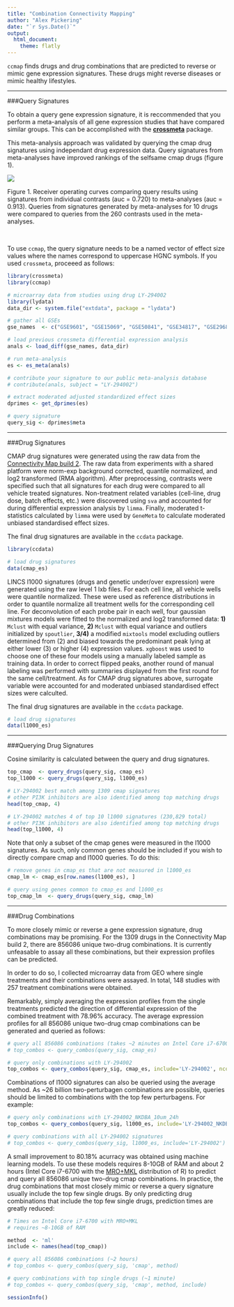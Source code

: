 ```yaml
---
title: "Combination Connectivity Mapping"
author: "Alex Pickering"
date: "`r Sys.Date()`"
output:
  html_document:
    theme: flatly
---
```

<!--
%\VignetteEngine{knitr::rmarkdown}
%\VignetteIndexEntry{ccmap vignette}
-->


`ccmap` finds drugs and drug combinations that are predicted to reverse or
mimic gene expression signatures. These drugs might reverse diseases or mimic 
healthy lifestyles.

-----------------

###Query Signatures

To obtain a query gene expression signature, it is reccommended that you perform a 
meta-analysis of all gene expression studies that have compared similar groups.
This can be accomplished with the [**crossmeta**](https://github.com/alexvpickering/crossmeta) package.

This meta-analysis approach was validated by querying the cmap drug signatures 
using independant drug expression data. Query signatures from meta-analyses have 
improved rankings of the selfsame cmap drugs (figure 1).


![](meta-vs-cons.png)

Figure 1. Receiver operating curves comparing query results using 
signatures from individual contrasts (auc = 0.720) to meta-analyses (auc = 0.913).
Queries from signatures generated by meta-analyses for 10 drugs were compared to
queries from the 260 contrasts used in the meta-analyses.

<br>

To use `ccmap`, the query signature needs to be a named vector of effect size 
values where the names correspond to uppercase HGNC symbols. If you used 
`crossmeta`, proceeed as follows:


```r
library(crossmeta)
library(ccmap)

# microarray data from studies using drug LY-294002
library(lydata)
data_dir <- system.file("extdata", package = "lydata")

# gather all GSEs
gse_names  <- c("GSE9601", "GSE15069", "GSE50841", "GSE34817", "GSE29689")

# load previous crossmeta differential expression analysis
anals <- load_diff(gse_names, data_dir)

# run meta-analysis
es <- es_meta(anals)

# contribute your signature to our public meta-analysis database
# contribute(anals, subject = "LY-294002")

# extract moderated adjusted standardized effect sizes
dprimes <- get_dprimes(es)

# query signature
query_sig <- dprimes$meta
```

-----------------

###Drug Signatures

CMAP drug signatures were generated using the raw data from the [Connectivity Map
build 2](https://www.broadinstitute.org/cmap/). The raw data from experiments with
a shared platform were norm-exp background corrected, quantile normalized, and 
log2 transformed (RMA algorithm). After preprocessing, contrasts were specified
such that all signatures for each drug were compared to all vehicle treated signatures.
Non-treatment related variables (cell-line, drug dose, batch effects, etc.)
were discovered using `sva` and accounted for during differential expression
analysis by `limma`. Finally, moderated t-statistics calculated by `limma` were 
used by `GeneMeta` to calculate moderated unbiased standardised effect sizes.

The final drug signatures are available in the `ccdata` package.

```r
library(ccdata)

# load drug signatures
data(cmap_es)
```

LINCS l1000 signatures (drugs and genetic under/over expression) were generated using the raw level 1 lxb files. For each cell line, all vehicle wells were quantile normalized. These were used as reference distributions in order to quantile normalize all treatment wells for the corresponding cell line. For deconvolution of each probe pair in each well, four gaussian mixtures models were fitted to the normalized and log2 transformed data: **1)** `Mclust` with equal variance, **2)** `Mclust` with equal variance and outliers initialized by `spoutlier`, **3/4)** a modified `mixtools` model excluding outliers determined from (2) and biased towards the predominant peak lying at either lower (3) or higher (4) expression values. `xgboost` was used to choose one of these four models using a manually labeled sample as training data. In order to correct flipped peaks, another round of manual labeling was performed with summaries displayed from the first round for the same cell/treatment. As for CMAP drug signatures above, surrogate variable were accounted for and moderated unbiased standardised effect sizes were calculted.

The final drug signatures are available in the `ccdata` package.

```r
# load drug signatures
data(l1000_es)
```

-----------------

###Querying Drug Signatures

Cosine similarity is calculated between the query and drug signatures.

```r
top_cmap  <- query_drugs(query_sig, cmap_es)
top_l1000 <- query_drugs(query_sig, l1000_es)

# LY-294002 best match among 1309 cmap signatures
# other PI3K inhibitors are also identified among top matching drugs
head(top_cmap, 4)

# LY-294002 matches 4 of top 10 l1000 signatures (230,829 total) 
# other PI3K inhibitors are also identified among top matching drugs
head(top_l1000, 4)
```

Note that only a subset of the cmap genes were measured in the l1000 signatures. As such, only common genes should be included if you wish to directly compare cmap and l1000 queries. To do this:

```r
# remove genes in cmap_es that are not measured in l1000_es
cmap_lm <- cmap_es[row.names(l1000_es), ]

# query using genes common to cmap_es and l1000_es
top_cmap_lm  <- query_drugs(query_sig, cmap_lm)
```

-----------------

###Drug Combinations


To more closely mimic or reverse a gene expression signature, drug combinations
may be promising. For the 1309 drugs in the Connectivity Map build 2, there are 
856086 unique two-drug combinations. It is currently unfeasable to assay all these
combinations, but their expression profiles can be predicted.

In order to do so, I collected microarray data from GEO where single treatments
and their combinations were assayed. In total, 148 studies with 257 treatment 
combinations were obtained.

Remarkably, simply averaging the expression profiles from the single treatments
predicted the direction of differential expression of the combined treatment 
with 78.96% accuracy. The average expression profiles for all 856086 unique 
two-drug cmap combinations can be generated and queried as follows:

```r
# query all 856086 combinations (takes ~2 minutes on Intel Core i7-6700)
# top_combos <- query_combos(query_sig, cmap_es)

# query only combinations with LY-294002
top_combos <- query_combos(query_sig, cmap_es, include='LY-294002', ncores=1)
```

Combinations of l1000 signatures can also be queried using the average method. As ~26 billion two-perturbagen combinations are possible, queries should be limited to combinations with the top few perturbagens. For example:

```r

# query only combinations with LY-294002_NKDBA_10um_24h
top_combos <- query_combos(query_sig, l1000_es, include='LY-294002_NKDBA_10um_24h', ncores=1)

# query combinations with all LY-294002 signatures
# top_combos <- query_combos(query_sig, l1000_es, include='LY-294002')
```


A small improvement to 80.18% acurracy was obtained using machine learning models.
To use these models requires 8-10GB of RAM and about 2 hours (Intel Core i7-6700 with the [MRO+MKL](https://mran.revolutionanalytics.com/open/) distribution of R) to predict and query all 856086 unique two-drug cmap combinations. In practice, the drug combinations that most closely mimic or reverse a query signature usually include the top few single drugs. By only predicting drug combinations that include the top few single drugs, prediction times are greatly reduced:

```r
# Times on Intel Core i7-6700 with MRO+MKL
# requires ~8-10GB of RAM

method  <- 'ml'
include <- names(head(top_cmap))

# query all 856086 combinations (~2 hours)
# top_combos <- query_combos(query_sig, 'cmap', method)

# query combinations with top single drugs (~1 minute)
# top_combos <- query_combos(query_sig, 'cmap', method, include)

sessionInfo()
```
